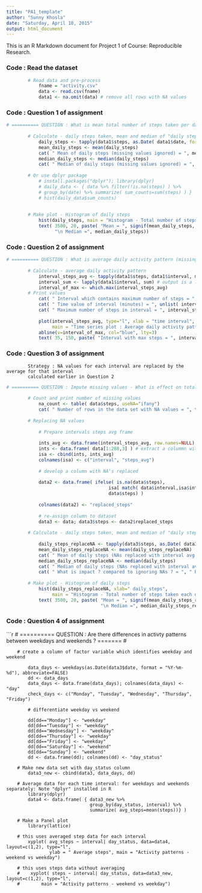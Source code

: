 ```yaml
---
title: "PA1_template"
author: "Sunny Khosla"
date: "Saturday, April 18, 2015"
output: html_document
---
```


This is an R Markdown document for Project 1 of Course: Reproducible Research.

### Code : Read the dataset

```r
        # Read data and pre-process
            fname = "activity.csv"
            data <- read.csv(fname)
            data1 <- na.omit(data) # remove all rows with NA values
```

### Code : Question 1 of assignment


```r
# ========== QUESTION : What is mean total number of steps taken per day (ignore missing values ) ======= #
        
        # Calculate - daily steps taken, mean and median of "daily steps"
            daily_steps <- tapply(data1$steps, as.Date( data1$date, format = "%Y-%m-%d"), sum)
            mean_daily_steps <- mean(daily_steps)
            cat( " Mean of daily steps (missing values ignored) = ", mean_daily_steps )
            median_daily_steps <- median(daily_steps)
            cat( " Median of daily steps (missing values ignored) = ", median_daily_steps )
        
        # Or use dplyr package
            # install.packages("dplyr"); library(dplyr)
            # daily_data <- { data %>% filter(!is.na(steps) ) %>% 
            # group_by(date) %>% summarize( sum_counts=sum(steps) ) }
            # hist(daily_data$sum_counts)
        
        
        # Make plot - Histogram of daily steps
            hist(daily_steps, main = "Histogram - Total number of steps taken each day (missing values ignored)")
            text( 3500, 20, paste( "Mean = ", signif(mean_daily_steps, digits=7), 
                  "\n Median =", median_daily_steps))
```


### Code : Question 2 of assignment

```r

# ========== QUESTION : What is average daily activity pattern (missing values ignored) ================ #
        
        # Calculate - average daily activity pattern
            interval_steps_avg <- tapply(data1$steps, data1$interval, mean)
            interval_sum <- lapply(data1$interval, sum) # output is a list
            interval_of_max <- which.max(interval_steps_avg)
        # Print values
            cat( " Interval which contains maximum number of steps = ", interval_of_max )
            cat( " Time value of interval (minutes) = ", unlist( interval_sum[interval_of_max] ) ) #unlist for cat
            cat( " Maximum number of steps in interval = ", interval_steps_avg[interval_of_max] )
        
            plot(interval_steps_avg, type="l", xlab = "time interval", ylab = "Average steps for interval",
                 main = "Time series plot : Average daily activity pattern")
            abline(v=interval_of_max, col="blue", lty=3)
            text( 35, 150, paste( "Interval with max steps = ", interval_of_max))
```


### Code : Question 3 of assignment
            Strategy : NA values for each interval are replaced by the average for that interval
            calculated earlier in Question 2

```r
# ========== QUESTION : Impute missing values - What is effect on total steps/day ====================== #
        
        # Count and print number of missing values
            na_count <- table( data$steps, useNA="ifany")
            cat( " Number of rows in the data set with NA values = ", tail(na_count, n=1) )
        
        # Replacing NA values
        
            # Prepare intervals steps avg frame
            
            ints_avg <- data.frame(interval_steps_avg, row.names=NULL)
            ints <- data.frame( data[1:288,3] ) # extract a colummn with time intervals
            isa <- cbind(ints, ints_avg)
            colnames(isa) <- c("interval", "steps_avg")
        
            # develop a column with NA's replaced
            
            data2 <- data.frame( ifelse( is.na(data$steps), 
                                      isa[ match( data$interval,isa$interval ), 2 ]    , 
                                      data$steps) )
        
            colnames(data2) <- "replaced_steps"
        
            # re-assign column to dataset
            data3 <- data; data3$steps <- data2$replaced_steps
        
        # Calculate - daily steps taken, mean and median of "daily steps"
            
            daily_steps_replaceNA <- tapply(data3$steps, as.Date( data3$date, format = "%Y-%m-%d"), sum)
            mean_daily_steps_replaceNA <- mean(daily_steps_replaceNA) 
            cat( " Mean of daily steps (NAs replaced with interval avg ) = ", mean_daily_steps_replaceNA )
            median_daily_steps_replaceNA <- median(daily_steps)
            cat( " Median of daily steps (NAs replaced with interval avg) = ", median_daily_steps_replaceNA )
            cat( " What is impact ? compared to ignoring NAs ? = ", " Results identical i.e. no impact" )
        
        # Make plot - Histogram of daily steps
            hist(daily_steps_replaceNA, xlab=" daily_steps", 
                 main = "Histogram - Total number of steps taken each day (NAs replaced with interval avg)")
            text( 3500, 20, paste( "Mean = ", signif(mean_daily_steps_replaceNA, digits=7), 
                                   "\n Median =", median_daily_steps_replaceNA))
```


### Code : Question 4 of assignment

```r
# ========== QUESTION : Are there differences in activty patterns between weekdays and weekends ? ======= #
        
        # create a column of factor variable which identifies weekday and weekend
        
            data_days <- weekdays(as.Date(data3$date, format = "%Y-%m-%d"), abbreviate=FALSE)
            dd <- data_days
            data_days <- data.frame(data_days); colnames(data_days) <- "day"
            check_days <- c("Monday", "Tuesday", "Wednesday", "Thursday", "Friday")
        
            # differentiate weekday vs weekend
        
            dd[dd=="Monday"] <- "weekday"
            dd[dd=="Tuesday"] <- "weekday"
            dd[dd=="Wednesday"] <- "weekday"
            dd[dd=="Thursday"] <- "weekday"
            dd[dd=="Friday"] <- "weekday"
            dd[dd=="Saturday"] <- "weekend"
            dd[dd=="Sunday"] <- "weekend"
            dd <- data.frame(dd); colnames(dd) <- "day_status"
        
        # Make new data set with day_status column
            data3_new <- cbind(data3, data_days, dd)
        
        # Average data for each time interval: for weekdays and weekends separately: Note "dplyr" installed in R
            library(dplyr)
            data4 <- data.frame( { data3_new %>% 
                                   group_by(day_status, interval) %>% 
                                   summarize( avg_steps=mean(steps))} )
        
        # Make a Panel plot
            library(lattice)
        
        # this uses averaged step data for each interval
            xyplot( avg_steps ~ interval| day_status, data=data4,  layout=c(1,2), type="l", 
                    ylab = " Average steps", main = "Activity patterns - weekend vs weekday")
        
        # this uses steps data without averaging 
        #    xyplot( steps ~ interval| day_status, data=data3_new,  layout=c(1,2), type="l",
        #        main = "Activity patterns - weekend vs weekday")